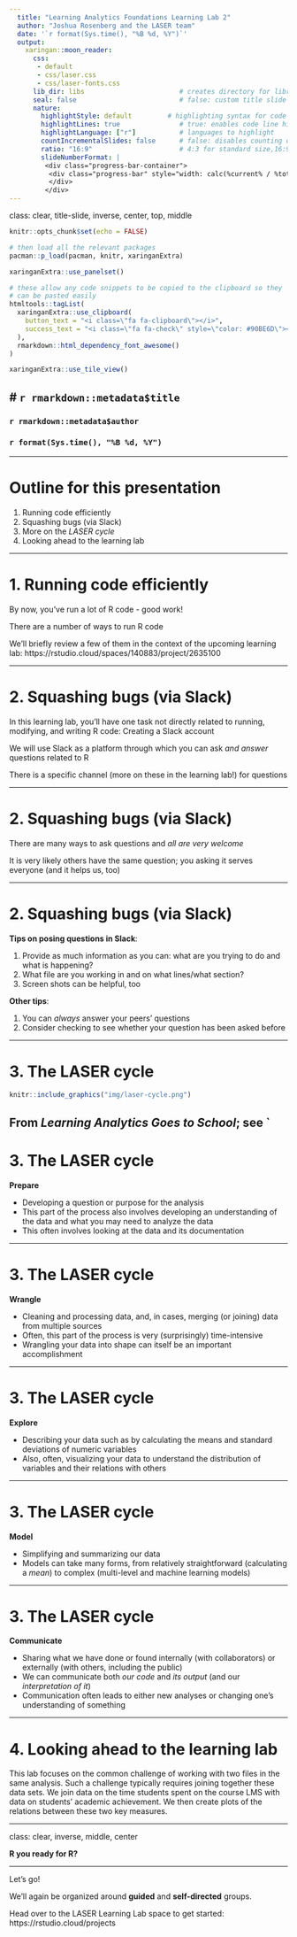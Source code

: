 ```yaml
---
  title: "Learning Analytics Foundations Learning Lab 2"
  author: "Joshua Rosenberg and the LASER team"
  date: '`r format(Sys.time(), "%B %d, %Y")`'
  output:
    xaringan::moon_reader:
      css:
       - default
       - css/laser.css
       - css/laser-fonts.css
      lib_dir: libs                        # creates directory for libraries
      seal: false                          # false: custom title slide
      nature:
        highlightStyle: default         # highlighting syntax for code
        highlightLines: true               # true: enables code line highlighting
        highlightLanguage: ["r"]           # languages to highlight
        countIncrementalSlides: false      # false: disables counting of incremental slides
        ratio: "16:9"                      # 4:3 for standard size,16:9
        slideNumberFormat: |
         <div class="progress-bar-container">
          <div class="progress-bar" style="width: calc(%current% / %total% * 100%);">
          </div>
         </div>
---
```


class: clear, title-slide, inverse, center, top, middle

```r
knitr::opts_chunk$set(echo = FALSE)
```

```r
# then load all the relevant packages
pacman::p_load(pacman, knitr, xaringanExtra)
```

```r
xaringanExtra::use_panelset()
```

```r
# these allow any code snippets to be copied to the clipboard so they 
# can be pasted easily
htmltools::tagList(
  xaringanExtra::use_clipboard(
    button_text = "<i class=\"fa fa-clipboard\"></i>",
    success_text = "<i class=\"fa fa-check\" style=\"color: #90BE6D\"></i>",
  ),
  rmarkdown::html_dependency_font_awesome()
)
```
```r
xaringanExtra::use_tile_view()

```

# `r rmarkdown::metadata$title`
----
### `r rmarkdown::metadata$author`
### `r format(Sys.time(), "%B %d, %Y")`

---

# Outline for this presentation

1. Running code efficiently
2. Squashing bugs (via Slack)
3. More on the *LASER cycle*
4. Looking ahead to the learning lab

---

#  1. Running code efficiently

By now, you've run a lot of R code - good work!

There are a number of ways to run R code

We'll briefly review a few of them in the context of the upcoming learning lab:
https://rstudio.cloud/spaces/140883/project/2635100

---

#  2. Squashing bugs (via Slack)

In this learning lab, you'll have one task not directly related to running, modifying, and writing R code: Creating a Slack account

We will use Slack as a platform through which you can ask _and answer_ questions related to R

There is a specific channel (more on these in the learning lab!) for questions

---

# 2. Squashing bugs (via Slack)

There are many ways to ask questions and _all are very welcome_

It is very likely others have the same question; you asking it serves everyone (and it helps us, too)

---

# 2. Squashing bugs (via Slack)

**Tips on posing questions in Slack**:

1. Provide as much information as you can: what are you trying to do and what is happening?
2. What file are you working in and on what lines/what section?
3. Screen shots can be helpful, too

**Other tips**:

1. You can _always_ answer your peers' questions
2. Consider checking to see whether your question has been asked before

---

# 3. The LASER cycle

```r
knitr::include_graphics("img/laser-cycle.png")
```

From *Learning Analytics Goes to School*; see `
---

# 3. The LASER cycle

**Prepare**

- Developing a question or purpose for the analysis 
- This part of the process also involves developing an understanding of the data and what you may need to analyze the data
- This often involves looking at the data and its documentation

---

# 3. The LASER cycle

**Wrangle**

- Cleaning and processing data, and, in cases, merging (or joining) data from multiple sources
- Often, this part of the process is very (surprisingly) time-intensive
- Wrangling your data into shape can itself be an important accomplishment

---

# 3. The LASER cycle

**Explore**

- Describing your data such as by calculating the means and standard deviations of numeric variables
- Also, often, visualizing your data to understand the distribution of variables and their relations with others

---

# 3. The LASER cycle

**Model**

- Simplifying and summarizing our data
- Models can take many forms, from relatively straightforward (calculating a _mean_) to
complex (multi-level and machine learning models)

---

# 3. The LASER cycle

**Communicate**

- Sharing what we have done or found internally (with collaborators) or externally (with others, including the public)
- We can communicate both _our code_ and _its output_ (and our _interpretation of it_)
- Communication often leads to either new analyses or changing one's understanding of something

---

# 4. Looking ahead to the learning lab

This lab focuses on the common challenge of working with two files in the same analysis. Such a challenge typically requires joining together these data sets. We join data on the time students spent on the course LMS with data on students' academic achievement. We then create plots of the relations between these two key measures. 

---

class: clear, inverse, middle, center

**R you ready for R?**

----

Let's go!

We'll again be organized around **guided** and **self-directed** groups. 

Head over to the LASER Learning Lab space to get started: https://rstudio.cloud/projects
